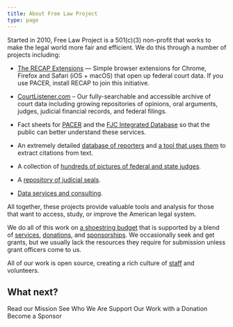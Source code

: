 ```yaml
---
title: About Free Law Project
type: page
---
```


Started in 2010, Free Law Project is a 501(c)(3) non-profit that works to make the legal world more fair and efficient. We do this through a number of projects including:

 - [The RECAP Extensions][recap] &mdash; Simple browser extensions for Chrome, Firefox and Safari (iOS + macOS) that open up federal court data. If you use PACER, install RECAP to join this initiative.
 
 - [CourtListener.com][cl] &ndash; Our fully-searchable and accessible archive of court data including growing repositories of opinions, oral arguments, judges, judicial financial records, and federal filings.
 
 - Fact sheets for [PACER][p-fs] and the [FJC Integrated Database][fjc-fs] so that the public can better understand these services.
 
 - An extremely detailed [database of reporters][rdb] and [a tool that uses them][eyecite] to extract citations from text.
 
 - A collection of [hundreds of pictures of federal and state judges][pic-db].
 
 - A [repository of judicial seals][seal-db].
 
 - [Data services and consulting][serv].
 
All together, these projects provide valuable tools and analysis for those that want to access, study, or improve the American legal system.

We do all of this work on [a shoestring budget][budget] that is supported by a blend of [services][serv], [donations][donate], and [sponsorships][spon].  We occasionally seek and get grants, but we usually lack the resources they require for submission unless grant officers come to us. 

All of our work is open source, creating a rich culture of [staff][who] and volunteers.
 
## What next?

<div className="grid grid-cols-2 gap-8">
    <WideWhiteButton href="/mission/">Read our Mission</WideWhiteButton>
    <WideWhiteButton href="/team/">See Who We Are</WideWhiteButton>
    <WideWhiteButton href="/donate/">Support Our Work<span className="hidden md:inline"> with a Donation</span></WideWhiteButton>
    <WideWhiteButton href="/become-a-sponsor/">Become a Sponsor</WideWhiteButton>
</div>


[recap]: /recap/
[cl]: https://www.courtlistener.com/
[p-fs]: /pacer-facts/
[fjc-fs]: /idb-facts/
[rdb]: /projects/reporters-db/
[pic-db]: /projects/judge-pics/
[seal-db]: /projects/seal-rookery/
[serv]: /data-consulting/
[budget]: /non-profit-documents/
[donate]: /donate/
[spon]: /sponsors/
[who]: /team/
[eyecite]: /projects/eyecite/